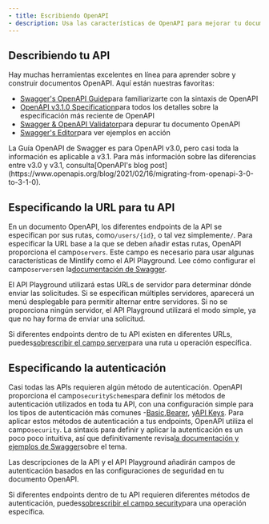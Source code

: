 ```yaml
---
- title: Escribiendo OpenAPI
- description: Usa las características de OpenAPI para mejorar tu documentación
---
```


## Describiendo tu API

Hay muchas herramientas excelentes en línea para aprender sobre y construir documentos OpenAPI. Aquí están nuestras favoritas:

* [Swagger's OpenAPI Guide](https://swagger.io/docs/specification/about/)para familiarizarte con la sintaxis de OpenAPI
* [OpenAPI v3.1.0 Specification](https://github.com/OAI/OpenAPI-Specification/blob/main/versions/3.1.0.md)para todos los detalles sobre la especificación más reciente de OpenAPI
* [Swagger & OpenAPI Validator](https://editor.swagger.io/)para depurar tu documento OpenAPI
* [Swagger's Editor](https://editor.swagger.io/)para ver ejemplos en acción

<Note>
  La Guía OpenAPI de Swagger es para OpenAPI v3.0, pero casi toda la información es aplicable a v3.1. Para más información sobre las diferencias entre v3.0 y v3.1, consulta[OpenAPI's blog post](https://www.openapis.org/blog/2021/02/16/migrating-from-openapi-3-0-to-3-1-0).
</Note>

## Especificando la URL para tu API

En un documento OpenAPI, los diferentes endpoints de la API se especifican por sus rutas, como`/users/{id}`, o tal vez simplemente`/`. Para especificar la URL base a la que se deben añadir estas rutas, OpenAPI proporciona el campo`servers`. Este campo es necesario para usar algunas características de Mintlify como el API Playground. Lee cómo configurar el campo`servers`en la[documentación de Swagger](https://swagger.io/docs/specification/api-host-and-base-path/).

El API Playground utilizará estas URLs de servidor para determinar dónde enviar las solicitudes. Si se especifican múltiples servidores, aparecerá un menú desplegable para permitir alternar entre servidores. Si no se proporciona ningún servidor, el API Playground utilizará el modo simple, ya que no hay forma de enviar una solicitud.

Si diferentes endpoints dentro de tu API existen en diferentes URLs, puedes[sobrescribir el campo server](https://swagger.io/docs/specification/api-host-and-base-path/#:~:text=%C2%A0%C2%A0%C2%A0%C2%A0%C2%A0%C2%A0%C2%A0%C2%A0%C2%A0%20%2D%20southeastasia-,Overriding%20Servers,-The%20global%20servers)para una ruta u operación específica.

## Especificando la autenticación

Casi todas las APIs requieren algún método de autenticación. OpenAPI proporciona el campo`securitySchemes`para definir los métodos de autenticación utilizados en toda tu API, con una configuración simple para los tipos de autenticación más comunes -[Basic](https://swagger.io/docs/specification/authentication/basic-authentication/),[Bearer](https://swagger.io/docs/specification/authentication/bearer-authentication/), y[API Keys](https://swagger.io/docs/specification/authentication/api-keys/). Para aplicar estos métodos de autenticación a tus endpoints, OpenAPI utiliza el campo`security`. La sintaxis para definir y aplicar la autenticación es un poco poco intuitiva, así que definitivamente revisa[la documentación y ejemplos de Swagger](https://swagger.io/docs/specification/authentication/)sobre el tema.

Las descripciones de la API y el API Playground añadirán campos de autenticación basados en las configuraciones de seguridad en tu documento OpenAPI.

Si diferentes endpoints dentro de tu API requieren diferentes métodos de autenticación, puedes[sobrescribir el campo security](https://swagger.io/docs/specification/authentication/#:~:text=you%20can%20apply%20them%20to%20the%20whole%20API%20or%20individual%20operations%20by%20adding%20the%20security%20section%20on%20the%20root%20level%20or%20operation%20level%2C%20respectively.)para una operación específica.
